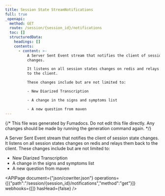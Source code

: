```yaml
---
title: Session State StreamNotifications
full: true
_openapi:
  method: GET
  route: /session/{session_id}/notifications
  toc: []
  structuredData:
    headings: []
    contents:
      - content: >-
          A Server Sent Event stream that notifies the client of session state
          changes.

          It listens on all session states changes on redis and relays them back
          to the client.

          These changes include but are not limited to:

          - New Diarized Transcription

          - A change in the signs and symptoms list

          - A new question from maven
---
```


{/* This file was generated by Fumadocs. Do not edit this file directly. Any changes should be made by running the generation command again. */}

A Server Sent Event stream that notifies the client of session state changes.
It listens on all session states changes on redis and relays them back to the client.
These changes include but are not limited to:
- New Diarized Transcription
- A change in the signs and symptoms list
- A new question from maven

<APIPage document={"json/cowriter.json"} operations={[{"path":"/session/{session_id}/notifications","method":"get"}]} webhooks={[]} hasHead={false} />